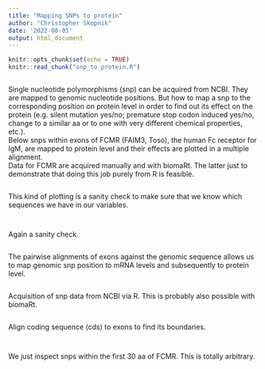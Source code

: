```yaml
---
title: "Mapping SNPs to protein"
author: "Christopher Skopnik"
date: '2022-08-05'
output: html_document
---
```


```r
knitr::opts_chunk$set(echo = TRUE)
knitr::read_chunk("snp_to_protein.R")
```

```r
```

Single nucleotide polymorphisms (snp) can be acquired from NCBI. They are mapped to genomic nucleotide positions.
But how to map a snp to the corresponding position on protein level in order to find out its effect on the protein (e.g. silent mutation yes/no; premature stop codon induced yes/no, change to a similar aa or to one with very different chemical properties, etc.).  
Below snps within exons of FCMR (FAIM3, Toso), the human Fc receptor for IgM, are mapped to protein level and their effects are plotted in a multiple alignment.  
Data for FCMR are acquired manually and with biomaRt. The latter just to demonstrate that doing this job purely from R is feasible.
```r
```

This kind of plotting is a sanity check to make sure that we know which sequences we have in our variables.
```r
```

```r
```

Again a sanity check.
```r
```

The pairwise alignments of exons against the genomic sequence allows us to map genomic snp position to mRNA levels and subsequently to protein level.
```r
```

Acquisition of snp data from NCBI via R. This is probably also possible with biomaRt.
```r
```

Align coding sequence (cds) to exons to find its boundaries.
```r
```

```r
```

We just inspect snps within the first 30 aa of FCMR. This is totally arbitrary.
```r
```

```r
```

```r
```




